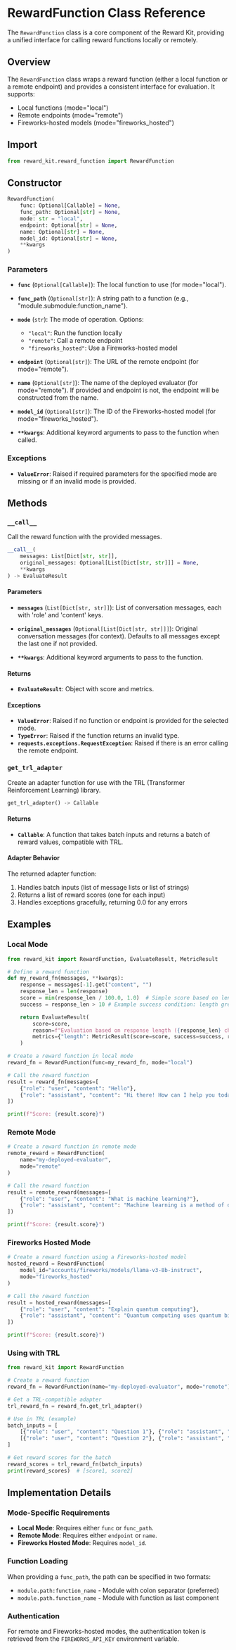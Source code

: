# RewardFunction Class Reference

The `RewardFunction` class is a core component of the Reward Kit, providing a unified interface for calling reward functions locally or remotely.

## Overview

The `RewardFunction` class wraps a reward function (either a local function or a remote endpoint) and provides a consistent interface for evaluation. It supports:

- Local functions (mode="local")
- Remote endpoints (mode="remote")
- Fireworks-hosted models (mode="fireworks_hosted")

## Import

```python
from reward_kit.reward_function import RewardFunction
```

## Constructor

```python
RewardFunction(
    func: Optional[Callable] = None,
    func_path: Optional[str] = None,
    mode: str = "local",
    endpoint: Optional[str] = None,
    name: Optional[str] = None,
    model_id: Optional[str] = None,
    **kwargs
)
```

### Parameters

- **`func`** (`Optional[Callable]`): The local function to use (for mode="local").

- **`func_path`** (`Optional[str]`): A string path to a function (e.g., "module.submodule:function_name").

- **`mode`** (`str`): The mode of operation. Options:
  - `"local"`: Run the function locally
  - `"remote"`: Call a remote endpoint
  - `"fireworks_hosted"`: Use a Fireworks-hosted model

- **`endpoint`** (`Optional[str]`): The URL of the remote endpoint (for mode="remote").

- **`name`** (`Optional[str]`): The name of the deployed evaluator (for mode="remote").
  If provided and endpoint is not, the endpoint will be constructed from the name.

- **`model_id`** (`Optional[str]`): The ID of the Fireworks-hosted model (for mode="fireworks_hosted").

- **`**kwargs`**: Additional keyword arguments to pass to the function when called.

### Exceptions

- **`ValueError`**: Raised if required parameters for the specified mode are missing or if an invalid mode is provided.

## Methods

### `__call__`

Call the reward function with the provided messages.

```python
__call__(
    messages: List[Dict[str, str]],
    original_messages: Optional[List[Dict[str, str]]] = None,
    **kwargs
) -> EvaluateResult
```

#### Parameters

- **`messages`** (`List[Dict[str, str]]`): List of conversation messages, each with 'role' and 'content' keys.

- **`original_messages`** (`Optional[List[Dict[str, str]]]`): Original conversation messages (for context).
  Defaults to all messages except the last one if not provided.

- **`**kwargs`**: Additional keyword arguments to pass to the function.

#### Returns

- **`EvaluateResult`**: Object with score and metrics.

#### Exceptions

- **`ValueError`**: Raised if no function or endpoint is provided for the selected mode.
- **`TypeError`**: Raised if the function returns an invalid type.
- **`requests.exceptions.RequestException`**: Raised if there is an error calling the remote endpoint.

### `get_trl_adapter`

Create an adapter function for use with the TRL (Transformer Reinforcement Learning) library.

```python
get_trl_adapter() -> Callable
```

#### Returns

- **`Callable`**: A function that takes batch inputs and returns a batch of reward values, compatible with TRL.

#### Adapter Behavior

The returned adapter function:
1. Handles batch inputs (list of message lists or list of strings)
2. Returns a list of reward scores (one for each input)
3. Handles exceptions gracefully, returning 0.0 for any errors

## Examples

### Local Mode

```python
from reward_kit import RewardFunction, EvaluateResult, MetricResult

# Define a reward function
def my_reward_fn(messages, **kwargs):
    response = messages[-1].get("content", "")
    response_len = len(response)
    score = min(response_len / 100.0, 1.0)  # Simple score based on length
    success = response_len > 10 # Example success condition: length greater than 10

    return EvaluateResult(
        score=score,
        reason=f"Evaluation based on response length ({response_len} characters).",
        metrics={"length": MetricResult(score=score, success=success, reason=f"Length: {response_len}")}
    )

# Create a reward function in local mode
reward_fn = RewardFunction(func=my_reward_fn, mode="local")

# Call the reward function
result = reward_fn(messages=[
    {"role": "user", "content": "Hello"},
    {"role": "assistant", "content": "Hi there! How can I help you today?"}
])

print(f"Score: {result.score}")
```

### Remote Mode

```python
# Create a reward function in remote mode
remote_reward = RewardFunction(
    name="my-deployed-evaluator",
    mode="remote"
)

# Call the reward function
result = remote_reward(messages=[
    {"role": "user", "content": "What is machine learning?"},
    {"role": "assistant", "content": "Machine learning is a method of data analysis..."}
])

print(f"Score: {result.score}")
```

### Fireworks Hosted Mode

```python
# Create a reward function using a Fireworks-hosted model
hosted_reward = RewardFunction(
    model_id="accounts/fireworks/models/llama-v3-8b-instruct",
    mode="fireworks_hosted"
)

# Call the reward function
result = hosted_reward(messages=[
    {"role": "user", "content": "Explain quantum computing"},
    {"role": "assistant", "content": "Quantum computing uses quantum bits or qubits..."}
])

print(f"Score: {result.score}")
```

### Using with TRL

```python
from reward_kit import RewardFunction

# Create a reward function
reward_fn = RewardFunction(name="my-deployed-evaluator", mode="remote")

# Get a TRL-compatible adapter
trl_reward_fn = reward_fn.get_trl_adapter()

# Use in TRL (example)
batch_inputs = [
    [{"role": "user", "content": "Question 1"}, {"role": "assistant", "content": "Answer 1"}],
    [{"role": "user", "content": "Question 2"}, {"role": "assistant", "content": "Answer 2"}]
]

# Get reward scores for the batch
reward_scores = trl_reward_fn(batch_inputs)
print(reward_scores)  # [score1, score2]
```

## Implementation Details

### Mode-Specific Requirements

- **Local Mode**: Requires either `func` or `func_path`.
- **Remote Mode**: Requires either `endpoint` or `name`.
- **Fireworks Hosted Mode**: Requires `model_id`.

### Function Loading

When providing a `func_path`, the path can be specified in two formats:
- `module.path:function_name` - Module with colon separator (preferred)
- `module.path.function_name` - Module with function as last component

### Authentication

For remote and Fireworks-hosted modes, the authentication token is retrieved from the `FIREWORKS_API_KEY` environment variable.
